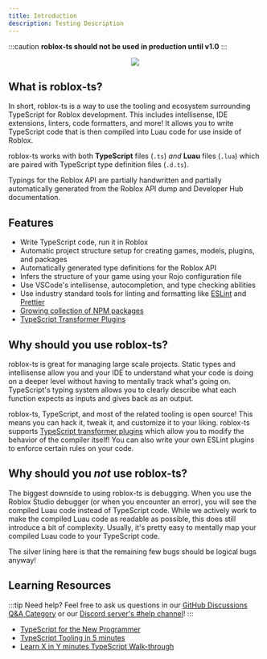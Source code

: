 ```yaml
---
title: Introduction
description: Testing Description
---
```


:::caution
**roblox-ts should not be used in production until v1.0**
:::

<center><img src={require("../static/img/roblox-ts-256.png").default} /></center>

## What is roblox-ts?

In short, roblox-ts is a way to use the tooling and ecosystem surrounding TypeScript for Roblox development. This includes intellisense, IDE extensions, linters, code formatters, and more! It allows you to write TypeScript code that is then compiled into Luau code for use inside of Roblox.

roblox-ts works with both **TypeScript** files (`.ts`) _and_ **Luau** files (`.lua`) which are paired with TypeScript type definition files (`.d.ts`).

Typings for the Roblox API are partially handwritten and partially automatically generated from the Roblox API dump and Developer Hub documentation.

## Features

- Write TypeScript code, run it in Roblox
- Automatic project structure setup for creating games, models, plugins, and packages
- Automatically generated type definitions for the Roblox API
- Infers the structure of your game using your Rojo configuration file
- Use VSCode's intellisense, autocompletion, and type checking abilities
- Use industry standard tools for linting and formatting like [ESLint](https://eslint.org/) and [Prettier](https://prettier.io/)
- [Growing collection of NPM packages](https://www.npmjs.com/org/rbxts)
- [TypeScript Transformer Plugins](https://github.com/madou/typescript-transformer-handbook)

## Why should you use roblox-ts?

roblox-ts is great for managing large scale projects. Static types and intellisense allow you and your IDE to understand what your code is doing on a deeper level without having to mentally track what's going on. TypeScript's typing system allows you to clearly describe what each function expects as inputs and gives back as an output.

roblox-ts, TypeScript, and most of the related tooling is open source! This means you can hack it, tweak it, and customize it to your liking. roblox-ts supports [TypeScript transformer plugins](https://github.com/roblox-ts/roblox-ts/discussions/categories/transformers) which allow you to modify the behavior of the compiler itself! You can also write your own ESLint plugins to enforce certain rules on your code.

## Why should you _not_ use roblox-ts?

The biggest downside to using roblox-ts is debugging. When you use the Roblox Studio debugger (or when you encounter an error), you will see the compiled Luau code instead of TypeScript code. While we actively work to make the compiled Luau code as readable as possible, this does still introduce a bit of complexity. Usually, it's pretty easy to mentally map your compiled Luau code to your TypeScript code.

The silver lining here is that the remaining few bugs should be logical bugs anyway!

## Learning Resources

:::tip Need help?
Feel free to ask us questions in our [GitHub Discussions Q&A Category](https://github.com/roblox-ts/roblox-ts/discussions/categories/q-a) or our [Discord server's #help channel](https://discord.gg/f6Rn6RY)!
:::

- [TypeScript for the New Programmer](https://www.typescriptlang.org/docs/handbook/typescript-from-scratch.html)
- [TypeScript Tooling in 5 minutes](https://www.typescriptlang.org/docs/handbook/typescript-tooling-in-5-minutes.html)
- [Learn X in Y minutes TypeScript Walk-through](https://learnxinyminutes.com/docs/typescript/)

